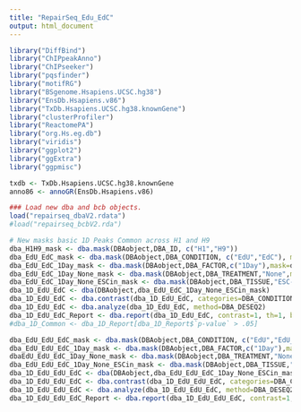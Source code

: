```yaml
---
title: "RepairSeq_Edu_EdC"
output: html_document
---
```


```r
library("DiffBind")
library("ChIPpeakAnno")
library("ChIPseeker")
library("pqsfinder")
library("motifRG")
library("BSgenome.Hsapiens.UCSC.hg38")
library("EnsDb.Hsapiens.v86")
library("TxDb.Hsapiens.UCSC.hg38.knownGene")
library("clusterProfiler")
library("ReactomePA")
library("org.Hs.eg.db")
library("viridis")
library("ggplot2")
library("ggExtra")
library("ggpmisc")

txdb <- TxDb.Hsapiens.UCSC.hg38.knownGene
anno86 <- annoGR(EnsDb.Hsapiens.v86)

```

```r
### Load new dba and bcb objects.
load("repairseq_dbaV2.rdata")
#load("repairseq_bcbV2.rda")

# New masks basic 1D Peaks Common across H1 and H9
dba_H1H9_mask <- dba.mask(DBAobject,DBA_ID, c("H1","H9"))
dba_EdU_EdC_mask <- dba.mask(DBAobject,DBA_CONDITION, c("EdU","EdC"), mask=dba_H1H9_mask, merge="and")
dba_EdU_EdC_1Day_mask <- dba.mask(DBAobject,DBA_FACTOR,c("1Day"),mask=dba_EdU_EdC_mask, merge="and")
dba_EdU_EdC_1Day_None_mask <- dba.mask(DBAobject,DBA_TREATMENT,"None",mask=dba_EdU_EdC_1Day_mask, merge="and")
dba_EdU_EdC_1Day_None_ESCin_mask <- dba.mask(DBAobject,DBA_TISSUE,"ESC-iN",mask=dba_EdU_EdC_1Day_None_mask, merge="and")
dba_1D_EdU_EdC <- dba(DBAobject,dba_EdU_EdC_1Day_None_ESCin_mask)
dba_1D_EdU_EdC <- dba.contrast(dba_1D_EdU_EdC, categories=DBA_CONDITION, minMembers = 2)
dba_1D_EdU_EdC <- dba.analyze(dba_1D_EdU_EdC, method=DBA_DESEQ2)
dba_1D_EdU_EdC_Report <- dba.report(dba_1D_EdU_EdC, contrast=1, th=1, bUsePval=TRUE)
#dba_1D_Common <- dba_1D_Report[dba_1D_Report$`p-value` > .05]

dba_EdU_EdU_EdC_mask <- dba.mask(DBAobject,DBA_CONDITION, c("EdU","EdU_EdC"), mask=dba_H1H9_mask, merge="and")
dba_EdU_EdU_EdC_1Day_mask <- dba.mask(DBAobject,DBA_FACTOR,c("1Day"),mask=dba_EdU_EdU_EdC_mask, merge="and")
dbaEdU_EdU_EdC_1Day_None_mask <- dba.mask(DBAobject,DBA_TREATMENT,"None",mask=dba_EdU_EdU_EdC_1Day_mask, merge="and")
dba_EdU_EdU_EdC_1Day_None_ESCin_mask <- dba.mask(DBAobject,DBA_TISSUE,"ESC-iN",mask=dbaEdU_EdU_EdC_1Day_None_mask, merge="and")
dba_1D_EdU_EdU_EdC <- dba(DBAobject,dba_EdU_EdU_EdC_1Day_None_ESCin_mask)
dba_1D_EdU_EdU_EdC <- dba.contrast(dba_1D_EdU_EdU_EdC, categories=DBA_CONDITION, minMembers = 2)
dba_1D_EdU_EdU_EdC <- dba.analyze(dba_1D_EdU_EdU_EdC, method=DBA_DESEQ2)
dba_1D_EdU_EdU_EdC_Report <- dba.report(dba_1D_EdU_EdU_EdC, contrast=1, th=1, bUsePval=TRUE)
```